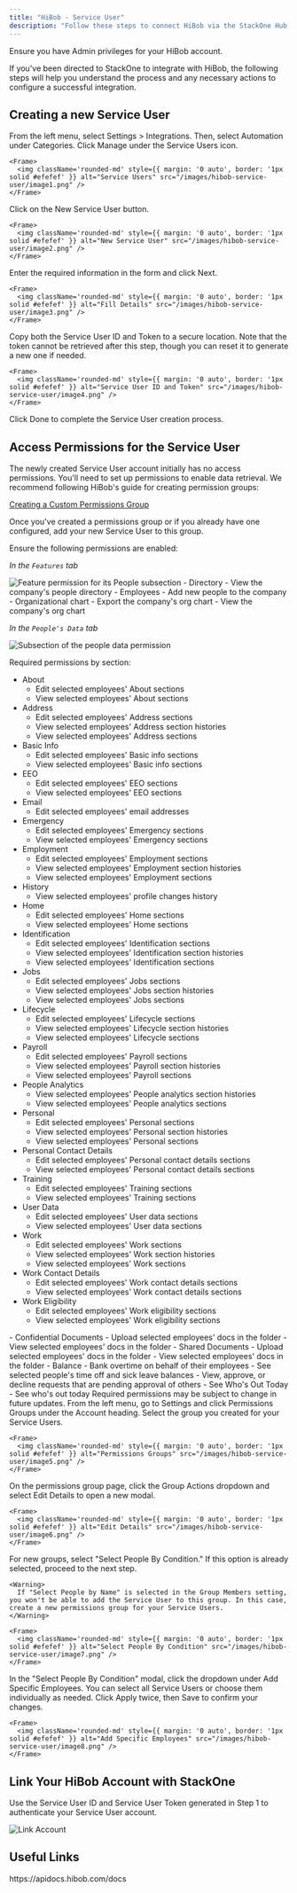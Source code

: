 ```yaml
---
title: "HiBob - Service User"
description: "Follow these steps to connect HiBob via the StackOne Hub successfully."
---
```



<Warning>
  Ensure you have Admin privileges for your HiBob account.
</Warning>

If you've been directed to StackOne to integrate with HiBob, the following steps will help you understand the process and any necessary actions to configure a successful integration.

## Creating a new Service User

<Steps>
  <Step title="Navigate to Service Users">
    From the left menu, select Settings > Integrations. Then, select Automation under Categories. Click Manage under the Service Users icon.

    <Frame>
      <img className='rounded-md' style={{ margin: '0 auto', border: '1px solid #efefef' }} alt="Service Users" src="/images/hibob-service-user/image1.png" />
    </Frame>
  </Step>

  <Step title="Create New Service User">
    Click on the New Service User button.

    <Frame>
      <img className='rounded-md' style={{ margin: '0 auto', border: '1px solid #efefef' }} alt="New Service User" src="/images/hibob-service-user/image2.png" />
    </Frame>
  </Step>

  <Step title="Fill in Details">
    Enter the required information in the form and click Next.

    <Frame>
      <img className='rounded-md' style={{ margin: '0 auto', border: '1px solid #efefef' }} alt="Fill Details" src="/images/hibob-service-user/image3.png" />
    </Frame>
  </Step>

  <Step title="Copy Service User ID and Token">
    Copy both the Service User ID and Token to a secure location. Note that the token cannot be retrieved after this step, though you can reset it to generate a new one if needed.

    <Frame>
      <img className='rounded-md' style={{ margin: '0 auto', border: '1px solid #efefef' }} alt="Service User ID and Token" src="/images/hibob-service-user/image4.png" />
    </Frame>
  </Step>

  <Step title="Finish Creation">
    Click Done to complete the Service User creation process.
  </Step>
</Steps>

## Access Permissions for the Service User

The newly created Service User account initially has no access permissions. You'll need to set up permissions to enable data retrieval. We recommend following HiBob's guide for creating permission groups:

[Creating a Custom Permissions Group](https://help.hibob.com/hc/en-us/articles/4409776408209-Create-a-custom-permission-group)

Once you've created a permissions group or if you already have one configured, add your new Service User to this group.

Ensure the following permissions are enabled:

*In the `Features` tab*
<Accordion title="People">
<Frame>
  <img className='rounded-md' style={{ margin: '0 auto', border: '1px solid #efefef' }} alt="Feature permission for its People subsection" src="/images/hibob-service-user/image_features_tab.png" />
</Frame>
- Directory
  - View the company's people directory
- Employees
  - Add new people to the company
- Organizational chart
  - Export the company's org chart
  - View the company's org chart
</Accordion>

*In the `People's Data` tab*
<Accordion title="People">
<Frame>
  <img className='rounded-md' style={{ margin: '0 auto', border: '1px solid #efefef' }} alt="Subsection of the people data permission" src="/images/hibob-service-user/image_people_data_tab.png" />
</Frame>

Required permissions by section:

- About
  - Edit selected employees' About sections
  - View selected employees' About sections
- Address
  - Edit selected employees' Address sections
  - View selected employees' Address section histories
  - View selected employees' Address sections
- Basic Info
  - Edit selected employees' Basic info sections
  - View selected employees' Basic info sections
- EEO
  - Edit selected employees' EEO sections
  - View selected employees' EEO sections
- Email
  - Edit selected employees' email addresses
- Emergency
  - Edit selected employees' Emergency sections
  - View selected employees' Emergency sections
- Employment
  - Edit selected employees' Employment sections
  - View selected employees' Employment section histories
  - View selected employees' Employment sections
- History
  - View selected employees' profile changes history
- Home
  - Edit selected employees' Home sections
  - View selected employees' Home sections
- Identification
  - Edit selected employees' Identification sections
  - View selected employees' Identification section histories
  - View selected employees' Identification sections
- Jobs
  - Edit selected employees' Jobs sections
  - View selected employees' Jobs section histories
  - View selected employees' Jobs sections
- Lifecycle
  - Edit selected employees' Lifecycle sections
  - View selected employees' Lifecycle section histories
  - View selected employees' Lifecycle sections
- Payroll
  - Edit selected employees' Payroll sections
  - View selected employees' Payroll section histories
  - View selected employees' Payroll sections
- People Analytics
  - View selected employees' People analytics section histories
  - View selected employees' People analytics sections
- Personal
  - Edit selected employees' Personal sections
  - View selected employees' Personal section histories
  - View selected employees' Personal sections
- Personal Contact Details
  - Edit selected employees' Personal contact details sections
  - View selected employees' Personal contact details sections
- Training
  - Edit selected employees' Training sections
  - View selected employees' Training sections
- User Data
  - Edit selected employees' User data sections
  - View selected employees' User data sections
- Work
  - Edit selected employees' Work sections
  - View selected employees' Work section histories
  - View selected employees' Work sections
- Work Contact Details
  - Edit selected employees' Work contact details sections
  - View selected employees' Work contact details sections
- Work Eligibility
  - Edit selected employees' Work eligibility sections
  - View selected employees' Work eligibility sections
</Accordion>

<Accordion title="Documents">
- Confidential Documents
  - Upload selected employees' docs in the folder
  - View selected employees' docs in the folder
- Shared Documents
  - Upload selected employees' docs in the folder
  - View selected employees' docs in the folder
</Accordion>

<Accordion title="Time Off">
- Balance
  - Bank overtime on behalf of their employees
  - See selected people's time off and sick leave balances
  - View, approve, or decline requests that are pending approval of others
- See Who's Out Today
  - See who's out today
</Accordion>

<Warning>
  Required permissions may be subject to change in future updates.
</Warning>

<Steps>
  <Step title="Navigate to Permissions Groups">
    From the left menu, go to Settings and click Permissions Groups under the Account heading. Select the group you created for your Service Users.

    <Frame>
      <img className='rounded-md' style={{ margin: '0 auto', border: '1px solid #efefef' }} alt="Permissions Groups" src="/images/hibob-service-user/image5.png" />
    </Frame>
  </Step>

  <Step title="Edit Permissions Group">
    On the permissions group page, click the Group Actions dropdown and select Edit Details to open a new modal.

    <Frame>
      <img className='rounded-md' style={{ margin: '0 auto', border: '1px solid #efefef' }} alt="Edit Details" src="/images/hibob-service-user/image6.png" />
    </Frame>
  </Step>

  <Step title="Select People By Condition">
    For new groups, select "Select People By Condition." If this option is already selected, proceed to the next step.

    <Warning>
      If "Select People by Name" is selected in the Group Members setting, you won't be able to add the Service User to this group. In this case, create a new permissions group for your Service Users.
    </Warning>

    <Frame>
      <img className='rounded-md' style={{ margin: '0 auto', border: '1px solid #efefef' }} alt="Select People By Condition" src="/images/hibob-service-user/image7.png" />
    </Frame>
  </Step>

  <Step title="Add Specific Employees">
    In the "Select People By Condition" modal, click the dropdown under Add Specific Employees. You can select all Service Users or choose them individually as needed. Click Apply twice, then Save to confirm your changes.

    <Frame>
      <img className='rounded-md' style={{ margin: '0 auto', border: '1px solid #efefef' }} alt="Add Specific Employees" src="/images/hibob-service-user/image8.png" />
    </Frame>
  </Step>
</Steps>

## Link Your HiBob Account with StackOne

Use the Service User ID and Service User Token generated in Step 1 to authenticate your Service User account.

<Frame>
  <img className='rounded-md' style={{ margin: '0 auto', border: '1px solid #efefef' }} alt="Link Account" src="/images/hibob-service-user/image9.png" />
</Frame>

<IntegrationFooter />

## Useful Links
<Card title="API Reference" icon="link" href="https://apidocs.hibob.com/docs">
    https://apidocs.hibob.com/docs
</Card>